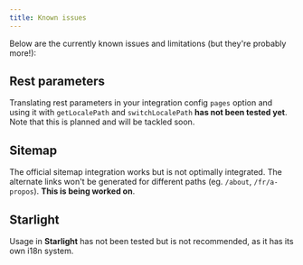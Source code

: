 ```yaml
---
title: Known issues
---
```


Below are the currently known issues and limitations (but they're probably more!):

## Rest parameters

Translating rest parameters in your integration config `pages` option and using it with
`getLocalePath` and `switchLocalePath` **has not been tested yet**. Note that this is planned
and will be tackled soon.

## Sitemap

The official sitemap integration works but is not optimally integrated. The alternate links won't
be generated for different paths (eg. `/about`, `/fr/a-propos`). **This is being worked on**.

## Starlight

Usage in **Starlight** has not been tested but is not recommended, as it has its own i18n system.